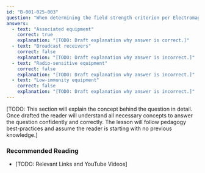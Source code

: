 ```yaml
---
id: "B-001-025-003"
question: "When determining the field strength criterion per Electromagnetic Compatibility Advisory Bulletin EMCAB-2, what type of equipment describes devices often used in home entertainment systems, but not strictly speaking radio apparatus?"
answers:
  - text: "Associated equipment"
    correct: true
    explanation: "[TODO: Draft explanation why answer is correct.]"
  - text: "Broadcast receivers"
    correct: false
    explanation: "[TODO: Draft explanation why answer is incorrect.]"
  - text: "Radio-sensitive equipment"
    correct: false
    explanation: "[TODO: Draft explanation why answer is incorrect.]"
  - text: "Low-immunity equipment"
    correct: false
    explanation: "[TODO: Draft explanation why answer is incorrect.]"
---
```


[TODO: This section will explain the concept behind the question in detail. Once drafted the reader will understand all necessary concepts to answer the question confidently and correctly. The lesson will follow pedagogy best-practices and assume the reader is starting with no previous knowledge.]

### Recommended Reading

- [TODO: Relevant Links and YouTube Videos]
